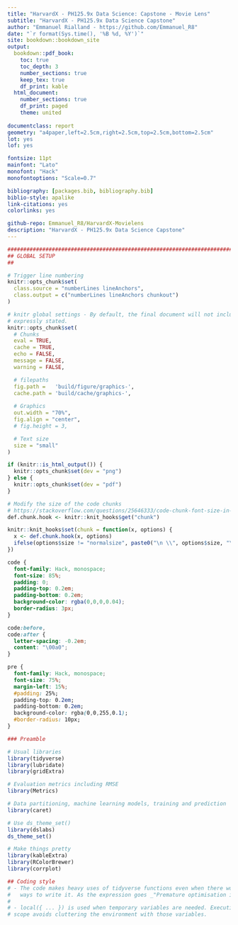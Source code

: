 ```yaml
--- 
title: "HarvardX - PH125.9x Data Science: Capstone - Movie Lens"
subtitle: "HarvardX - PH125.9x Data Science Capstone"
author: "Emmanuel Rialland - https://github.com/Emmanuel_R8"
date: "`r format(Sys.time(), '%B %d, %Y')`"
site: bookdown::bookdown_site
output: 
  bookdown::pdf_book:
    toc: true
    toc_depth: 3
    number_sections: true
    keep_tex: true
    df_print: kable
  html_document: 
    number_sections: true
    df_print: paged
    theme: united
    
documentclass: report
geometry: "a4paper,left=2.5cm,right=2.5cm,top=2.5cm,bottom=2.5cm"
lot: yes
lof: yes

fontsize: 11pt
mainfont: "Lato"
monofont: "Hack"
monofontoptions: "Scale=0.7"

bibliography: [packages.bib, bibliography.bib]
biblio-style: apalike
link-citations: yes
colorlinks: yes

github-repo: Emmanuel_R8/HarvardX-Movielens
description: "HarvardX - PH125.9x Data Science Capstone"
---
```


```r
###################################################################################################
## GLOBAL SETUP
## 

# Trigger line numbering
knitr::opts_chunk$set(
  class.source = "numberLines lineAnchors", 
  class.output = c("numberLines lineAnchors chunkout") 
)

# knitr global settings - By default, the final document will not include source code unless
# expressly stated.
knitr::opts_chunk$set(
  # Chunks
  eval = TRUE,
  cache = TRUE,
  echo = FALSE,
  message = FALSE,
  warning = FALSE,

  # filepaths
  fig.path =   'build/figure/graphics-', 
  cache.path = 'build/cache/graphics-', 
  
  # Graphics
  out.width = "70%",
  fig.align = "center",
  # fig.height = 3,

  # Text size
  size = "small"
)

if (knitr::is_html_output()) {
  knitr::opts_chunk$set(dev = "png")
} else {
  knitr::opts_chunk$set(dev = "pdf")
}

# Modify the size of the code chunks
# https://stackoverflow.com/questions/25646333/code-chunk-font-size-in-rmarkdown-with-knitr-and-latex
def.chunk.hook <- knitr::knit_hooks$get("chunk")

knitr::knit_hooks$set(chunk = function(x, options) {
  x <- def.chunk.hook(x, options)
  ifelse(options$size != "normalsize", paste0("\n \\", options$size, "\n\n", x, "\n\n \\normalsize"), x)
})

```


```css
code {
  font-family: Hack, monospace;
  font-size: 85%;
  padding: 0;
  padding-top: 0.2em;
  padding-bottom: 0.2em;
  background-color: rgba(0,0,0,0.04);
  border-radius: 3px;
}

code:before,
code:after {
  letter-spacing: -0.2em;
  content: "\00a0";
}

```

<!--- Better HTML output --->
```css
pre {
  font-family: Hack, monospace;
  font-size: 75%;
  margin-left: 15%; 
  #padding: 25%;
  padding-top: 0.2em;
  padding-bottom: 0.2em;
  background-color: rgba(0,0,255,0.1);
  #border-radius: 10px;
}

```



```r
### Preamble

# Usual libraries
library(tidyverse)
library(lubridate) 
library(gridExtra)

# Evaluation metrics including RMSE
library(Metrics)

# Data partitioning, machine learning models, training and prediction
library(caret)

# Use ds_theme_set()
library(dslabs)
ds_theme_set()

# Make things pretty
library(kableExtra)
library(RColorBrewer)
library(corrplot)

```


```r
## Coding style
# - The code makes heavy uses of tidyverse functions even when there would be more concise 
#   ways to write it. As the expression goes _"Premature optimisation is the root of all evil."_
#   
# - local({ ... }) is used when temporary variables are needed. Executing within a local
# scope avoids cluttering the environment with those variables. 
```



